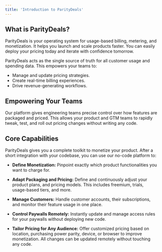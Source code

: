 ```yaml
---
title: 'Introduction to ParityDeals'
---
```


## What is ParityDeals?

ParityDeals is your operating system for usage-based billing, metering, and monetization. It helps you launch and scale products faster. You can easily deploy your pricing today and iterate with confidence tomorrow.

ParityDeals acts as the single source of truth for all customer usage and spending data. This empowers your teams to:

- Manage and update pricing strategies.
- Create real-time billing experiences.
- Drive revenue-generating workflows.

## Empowering Your Teams

Our platform gives engineering teams precise control over how features are packaged and priced. This allows your product and GTM teams to rapidly tweak, test, and roll out pricing changes without writing any code.


## Core Capabilities

ParityDeals gives you a complete toolkit to monetize your product. After a short integration with your codebase, you can use our no-code platform to:

- **Define Monetization:** Pinpoint exactly which product functionalities you want to charge for.

- **Adapt Packaging and Pricing:** Define and continuously adjust your product plans, and pricing models. This includes freemium, trials, usage-based tiers, and more.

- **Manage Customers:** Handle customer accounts, their subscriptions, and monitor their feature usage in one place.

- **Control Paywalls Remotely:** Instantly update and manage access rules for your paywalls without deploying new code.

- **Tailor Pricing for Any Audience:** Offer customized pricing based on location, purchasing power parity, device, or browser to improve monetization. All changes can be updated remotely without touching any code.
